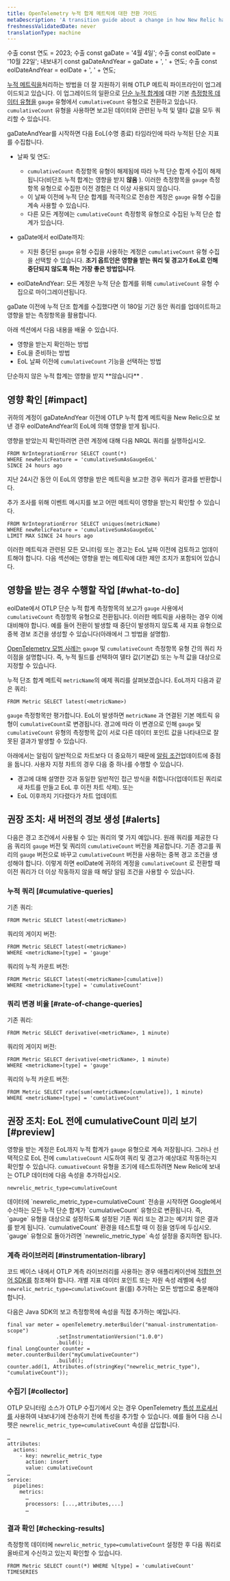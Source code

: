 ```yaml
---
title: OpenTelemetry 누적 합계 메트릭에 대한 전환 가이드
metaDescription: 'A transition guide about a change in how New Relic handles OpenTelemetry cumulative sum metrics, and how to update your queries and alerts for that change.'
freshnessValidatedDate: never
translationType: machine
---
```


수출 const 연도 = 2023; 수출 const gaDate = '4월 4일'; 수출 const eolDate = '10월 22일'; 내보내기 const gaDateAndYear = gaDate + ', ' + 연도; 수출 const eolDateAndYear = eolDate + ', ' + 연도;

[누적 메트릭을](/docs/data-apis/understand-data/metric-data/cumulative-metrics)처리하는 방법을 더 잘 지원하기 위해 OTLP 메트릭 파이프라인이 업그레이드되고 있습니다. 이 업그레이드의 일환으로 [단순 누적 합계에](https://opentelemetry.io/docs/reference/specification/metrics/data-model/#sums) 대한 기본 [측정항목 데이터 유형을](/docs/data-apis/understand-data/metric-data/metric-data-type/#metric-types) `gauge` 유형에서 `cumulativeCount` 유형으로 전환하고 있습니다. `cumulativeCount` 유형을 사용하면 보고된 데이터와 관련된 누적 및 델타 값을 모두 쿼리할 수 있습니다.

gaDateAndYear를 시작하면 다음 EoL(수명 종료) 타임라인에 따라 누적된 단순 지표를 수집합니다.

* 날짜 및 연도:

  * `cumulativeCount` 측정항목 유형이 해제됨에 따라 누적 단순 합계 수집이 해제됩니다(비단조 누적 합계는 영향을 받지 **않음** ). 이러한 측정항목을 `gauge` 측정항목 유형으로 수집한 이전 경험은 더 이상 사용되지 않습니다.
  * 이 날짜 이전에 누적 단순 합계를 적극적으로 전송한 계정은 `gauge` 유형 수집을 계속 사용할 수 있습니다.
  * 다른 모든 계정에는 `cumulativeCount` 측정항목 유형으로 수집된 누적 단순 합계가 있습니다.

* gaDate에서 eolDate까지:

  * 지원 중단된 `gauge` 유형 수집을 사용하는 계정은 `cumulativeCount` 유형 수집을 선택할 수 있습니다. **조기 옵트인은 영향을 받는 쿼리 및 경고가 EoL로 인해 중단되지 않도록 하는 가장 좋은 방법입니다**.

* eolDateAndYear: 모든 계정은 누적 단순 합계를 위해 `cumulativeCount` 유형 수집으로 마이그레이션됩니다.

gaDate 이전에 누적 단조 합계를 수집했다면 이 180일 기간 동안 쿼리를 업데이트하고 <InlinePopover type="alerts"/>영향을 받는 측정항목을 활용합니다.

아래 섹션에서 다음 내용을 배울 수 있습니다.

* 영향을 받는지 확인하는 방법
* EoL을 준비하는 방법
* EoL 날짜 이전에 `cumulativeCount` 기능을 선택하는 방법

<Callout variant="important">
  단순하지 않은 누적 합계는 영향을 받지 **않습니다** .
</Callout>

## 영향 확인 [#impact]

귀하의 계정이 gaDateAndYear 이전에 OTLP 누적 합계 메트릭을 New Relic으로 보낸 경우 eolDateAndYear의 EoL에 의해 영향을 받게 됩니다.

영향을 받았는지 확인하려면 관련 계정에 대해 다음 NRQL 쿼리를 실행하십시오.

```
FROM NrIntegrationError SELECT count(*)
WHERE newRelicFeature = 'cumulativeSumAsGaugeEoL'
SINCE 24 hours ago
```

지난 24시간 동안 이 EoL의 영향을 받은 메트릭을 보고한 경우 쿼리가 결과를 반환합니다.

추가 조사를 위해 이벤트 메시지를 보고 어떤 메트릭이 영향을 받는지 확인할 수 있습니다.

```
FROM NrIntegrationError SELECT uniques(metricName)
WHERE newRelicFeature = 'cumulativeSumAsGaugeEoL'
LIMIT MAX SINCE 24 hours ago
```

이러한 메트릭과 관련된 모든 모니터링 또는 경고는 EoL 날짜 이전에 검토하고 업데이트해야 합니다. 다음 섹션에는 영향을 받는 메트릭에 대한 제안 조치가 포함되어 있습니다.

## 영향을 받는 경우 수행할 작업 [#what-to-do]

eolDate에서 OTLP 단순 누적 합계 측정항목의 보고가 `gauge` 사용에서 `cumulativeCount` 측정항목 유형으로 전환됩니다. 이러한 메트릭을 사용하는 경우 이에 대비해야 합니다. 예를 들어 전환이 발생할 때 중단이 발생하지 않도록 새 지표 유형으로 중복 경보 조건을 생성할 수 있습니다(아래에서 그 방법을 설명함).

[OpenTelemetry 모범 사례는](/docs/more-integrations/open-source-telemetry-integrations/opentelemetry/best-practices/opentelemetry-best-practices-metrics#query) `gauge` 및 `cumulativeCount` 측정항목 유형 간의 쿼리 차이점을 설명합니다. 즉, 누적 필드를 선택하여 델타 값(기본값) 또는 누적 값을 대상으로 지정할 수 있습니다.

누적 단조 합계 메트릭 `metricName`의 예제 쿼리를 살펴보겠습니다. EoL까지 다음과 같은 쿼리:

```
FROM Metric SELECT latest(<metricName>)
```

`gauge` 측정항목만 평가합니다. EoL이 발생하면 `metricName` 과 연결된 기본 메트릭 유형이 `cumulativeCount`로 변경됩니다. 경고에 따라 이 변경으로 인해 `gauge` 및 `cumulativeCount` 유형의 측정항목 값이 서로 다른 데이터 포인트 값을 나타내므로 잘못된 결과가 발생할 수 있습니다.

아래에서는 알림이 일반적으로 차트보다 더 중요하기 때문에 [알림 조건](/docs/alerts-applied-intelligence/new-relic-alerts/alert-conditions/create-nrql-alert-conditions)업데이트에 중점을 둡니다. 사용자 지정 차트의 경우 다음 중 하나를 수행할 수 있습니다.

* 경고에 대해 설명한 것과 동일한 일반적인 접근 방식을 취합니다(업데이트된 쿼리로 새 차트를 만들고 EoL 후 이전 차트 삭제). 또는
* EoL 이후까지 기다렸다가 차트 업데이트

## 권장 조치: 새 버전의 경보 생성 [#alerts]

다음은 경고 조건에서 사용될 수 있는 쿼리의 몇 가지 예입니다. 원래 쿼리를 제공한 다음 쿼리의 `gauge` 버전 및 쿼리의 `cumulativeCount` 버전을 제공합니다. 기존 경고를 쿼리의 `gauge` 버전으로 바꾸고 `cumulativeCount` 버전을 사용하는 중복 경고 조건을 생성해야 합니다. 이렇게 하면 eolDate에 귀하의 계정을 `cumulativeCount` 로 전환할 때 이전 쿼리가 더 이상 작동하지 않을 때 해당 알림 조건을 사용할 수 있습니다.

### 누적 쿼리 [#cumulative-queries]

기존 쿼리:

```
FROM Metric SELECT latest(<metricName>)
```

쿼리의 게이지 버전:

```
FROM Metric SELECT latest(<metricName>)
WHERE <metricName>[type] = 'gauge'
```

쿼리의 누적 카운트 버전:

```
FROM Metric SELECT latest(<metricName>[cumulative])
WHERE <metricName>[type] = 'cumulativeCount'
```

### 쿼리 변경 비율 [#rate-of-change-queries]

기존 쿼리:

```
FROM Metric SELECT derivative(<metricName>, 1 minute)
```

쿼리의 게이지 버전:

```
FROM Metric SELECT derivative(<metricName>, 1 minute)
WHERE <metricName>[type] = 'gauge'
```

쿼리의 누적 카운트 버전:

```
FROM Metric SELECT rate(sum(<metricName>[cumulative]), 1 minute)
WHERE <metricName>[type] = 'cumulativeCount'
```

## 권장 조치: EoL 전에 cumulativeCount 미리 보기 [#preview]

영향을 받는 계정은 EoL까지 누적 합계가 `gauge` 유형으로 계속 저장됩니다. 그러나 선택적으로 EoL 전에 `cumulativeCount` 시도하여 쿼리 및 경고가 예상대로 작동하는지 확인할 수 있습니다. `cumuativeCount` 유형을 조기에 테스트하려면 New Relic에 보내는 OTLP 데이터에 다음 속성을 추가하십시오.

```
newrelic_metric_type=cumulativeCount
```

<Callout variant="important">
  데이터에 `newrelic_metric_type=cumulativeCount` 전송을 시작하면 Google에서 수신하는 모든 누적 단순 합계가 `cumulativeCount` 유형으로 변환됩니다. 즉, `gauge` 유형을 대상으로 설정하도록 설정된 기존 쿼리 또는 경고는 예기치 않은 결과를 받게 됩니다. `cumulativeCount` 환경을 테스트할 때 이 점을 염두에 두십시오. `gauge` 유형으로 돌아가려면 `newrelic_metric_type` 속성 설정을 중지하면 됩니다.
</Callout>

### 계측 라이브러리 [#instrumentation-library]

코드 베이스 내에서 OTLP 계측 라이브러리를 사용하는 경우 애플리케이션에 [적합한 언어 SDK를](/docs/more-integrations/open-source-telemetry-integrations/opentelemetry/get-started/opentelemetry-set-up-your-app/#instrument) 참조해야 합니다. 개별 지표 데이터 포인트 또는 자원 속성 레벨에 속성 `newrelic_metric_type=cumulativeCount` 을(를) 추가하는 모든 방법으로 충분해야 합니다.

다음은 Java SDK의 보고 측정항목에 속성을 직접 추가하는 예입니다.

```
final var meter = openTelemetry.meterBuilder("manual-instrumentation-scope")
                .setInstrumentationVersion("1.0.0")
                .build();
final LongCounter counter = meter.counterBuilder("myCumulativeCounter")
                .build();
counter.add(1, Attributes.of(stringKey("newrelic_metric_type"), "cumulativeCount"));
```

### 수집기 [#collector]

OTLP 모니터링 소스가 OTLP 수집기에서 오는 경우 OpenTelemetry [특성 프로세서를](https://github.com/open-telemetry/opentelemetry-collector-contrib/blob/main/processor/attributesprocessor/README.md) 사용하여 내보내기에 전송하기 전에 특성을 추가할 수 있습니다. 예를 들어 다음 스니펫은 `newrelic_metric_type=cumulativeCount` 속성을 삽입합니다.

```
…
attributes:
  actions:
    - key: newrelic_metric_type
      action: insert
      value: cumulativeCount
…
service:
  pipelines:
    metrics:
      …
      processors: [...,attributes,...]
      …
```

### 결과 확인 [#checking-results]

측정항목 데이터에 `newrelic_metric_type=cumulativeCount` 설정한 후 다음 쿼리로 올바르게 수신하고 있는지 확인할 수 있습니다.

```
FROM Metric SELECT count(*) WHERE %[type] = 'cumulativeCount' TIMESERIES
```